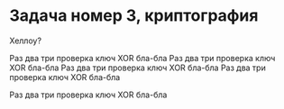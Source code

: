 # Задача номер 3, криптография

<MagneticText text="Sviatoslav Murzin" />

Хеллоу?

Раз два три проверка ключ XOR бла-бла
Раз два три проверка ключ XOR бла-бла
Раз два три проверка ключ XOR бла-бла
Раз два три проверка ключ XOR бла-бла

Раз два три проверка ключ XOR бла-бла